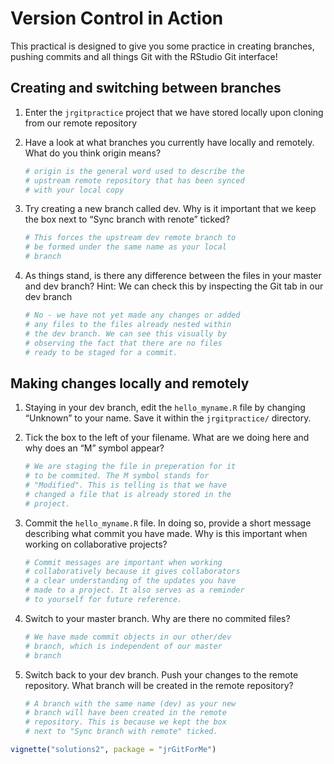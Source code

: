 # Version Control in Action

This practical is designed to give you some practice in creating branches, pushing commits and all things Git with the RStudio Git interface!

## Creating and switching between branches

1. Enter the `jrgitpractice` project that we have stored locally upon cloning from our remote repository

2. Have a look at what branches you currently have locally and remotely. What do you think origin means?
   ```r
   # origin is the general word used to describe the
   # upstream remote repository that has been synced
   # with your local copy
   ```

3. Try creating a new branch called dev. Why is it important that we keep the box next to "Sync branch with renote" ticked? 
   ```r
   # This forces the upstream dev remote branch to
   # be formed under the same name as your local
   # branch
   ```

4. As things stand, is there any difference between the files in your master and dev branch? Hint: We can check this by inspecting the Git tab in our dev branch
   ```r
   # No - we have not yet made any changes or added
   # any files to the files already nested within
   # the dev branch. We can see this visually by
   # observing the fact that there are no files
   # ready to be staged for a commit. 
   ```

## Making changes locally and remotely

1. Staying in your dev branch, edit the `hello_myname.R` file by changing "Unknown" to your name. Save it within the `jrgitpractice/` directory. 
2. Tick the box to the left of your filename. What are we doing here and why does an "M" symbol appear?
   ```r
   # We are staging the file in preperation for it
   # to be commited. The M symbol stands for
   # "Modified". This is telling is that we have
   # changed a file that is already stored in the
   # project.
   ```

3. Commit the `hello_myname.R` file. In doing so, provide a short message describing what commit you have made. Why is this important when working on collaborative projects?
   ```r
   # Commit messages are important when working
   # collaboratively because it gives collaborators
   # a clear understanding of the updates you have
   # made to a project. It also serves as a reminder
   # to yourself for future reference.
   ```

4. Switch to your master branch. Why are there no commited files?
   ```r
   # We have made commit objects in our other/dev
   # branch, which is independent of our master
   # branch
   ```

5. Switch back to your dev branch. Push your changes to the remote repository. What branch will be created in the remote repository?
   ```r
   # A branch with the same name (dev) as your new
   # branch will have been created in the remote
   # repository. This is because we kept the box
   # next to "Sync branch with remote" ticked.
   ```

```r
vignette("solutions2", package = "jrGitForMe")
```
